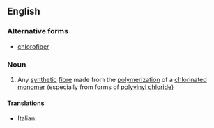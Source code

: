 ==English==

===Alternative forms===
* [[chlorofiber]] {{US}}

===Noun===
{{en-noun}}

# Any [[synthetic]] [[fibre]] made from the [[polymerization]] of a [[chlorinated]] [[monomer]] (especially from forms of [[polyvinyl chloride]])

====Translations====
{{trans-top|synthetic fibre}}
* Italian: {{t-|it|clorofibra|f}}
{{trans-mid}}
{{trans-bottom}}